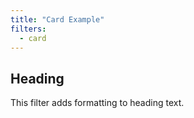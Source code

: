 ```yaml
---
title: "Card Example"
filters:
  - card
---
```


## Heading

This filter adds formatting to heading text.


